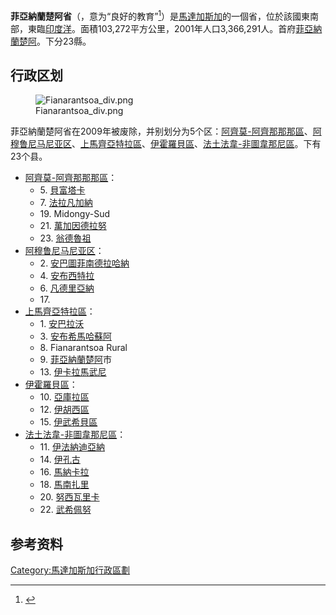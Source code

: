 {{Infobox settlement
| name = 菲亞納蘭楚阿省
| native_name =Fianarantsoa
| native_name_lang =
| settlement_type = [[马达加斯加行政区划|省]]
| image_skyline =
| image_map = Madagascar Fianarantsoa Province.svg
| mapsize = 170px
| map_caption = 在马达加斯加的位置
| coordinates = {{coord|21|30|S|47|0|E|display=inline,title}}
| coor_pinpoint = 首府
| coordinates_footnotes =
| subdivision_type = 国家
| subdivision_name = {{Flag|Madagascar}}
| seat_type = 首府
| seat = [[菲亞納蘭楚阿|菲亞納蘭楚阿]]
| area_footnotes =
| area_total_km2 = 103272
| area_land_km2 =
| population_footnotes =
| population_total = 3,366,291
| population_as_of = 2001
| population_density_km2 = auto
| timezone1 = UTC+3
| utc_offset1 =+3
| footnotes =
}}
'''菲亞納蘭楚阿省'''（{{lang-fr|Fianarantsoa}}，意为“良好的教育”<ref name="Okai2013">{{cite book|last=Okai|first=Atukwei|authorlink=Atukwei Okai|title=Mandela the Spear and Other Poems|url=https://books.google.com/books?id=DhdUKugC5asC&pg=PA99|date=2013|publisher=African Books Collective|isbn=978-0-9921875-1-4|page=99}}</ref>）是[[馬達加斯加|馬達加斯加]]的一個省，位於該國東南部，東臨[[印度洋|印度洋]]。面積103,272平方公里，2001年人口3,366,291人。首府[[菲亞納蘭楚阿|菲亞納蘭楚阿]]。下分23縣。

== 行政区划 ==
[[File:Fianarantsoa_div.png|left]]

菲亞納蘭楚阿省在2009年被废除，并别划分为5个区：[[阿齊莫-阿齊那那那區|阿齊莫-阿齊那那那區]]、[[阿穆鲁尼马尼亚区|阿穆鲁尼马尼亚区]]、[[上馬齊亞特拉區|上馬齊亞特拉區]]、[[伊霍羅貝區|伊霍羅貝區]]、[[法土法韋-非圖韋那尼區|法土法韋-非圖韋那尼區]]。下有23个县。

{{div col|colwidth=20em}}
* [[阿齊莫-阿齊那那那區|阿齊莫-阿齊那那那區]]：
** 5. [[貝富塔卡|貝富塔卡]]
** 7. [[法拉凡加納|法拉凡加納]]
** 19. Midongy-Sud
** 21. [[萬加因德拉努|萬加因德拉努]]
** 23. [[翁德魯祖|翁德魯祖]]
* [[阿穆鲁尼马尼亚区|阿穆鲁尼马尼亚区]]：
** 2. [[安巴圖菲南德拉哈納|安巴圖菲南德拉哈納]]
** 4. [[安布西特拉|安布西特拉]]
** 6. [[凡德里亞納|凡德里亞納]]
** 17. {{tsl|en|Manandriana||Manandriana}}
* [[上馬齊亞特拉區|上馬齊亞特拉區]]：
** 1. [[安巴拉沃|安巴拉沃]]
** 3. [[安布希馬哈蘇阿|安布希馬哈蘇阿]]
** 8. Fianarantsoa Rural
** 9. [[菲亞納蘭楚阿|菲亞納蘭楚阿]]市
** 13. [[伊卡拉馬武尼|伊卡拉馬武尼]]
* [[伊霍羅貝區|伊霍羅貝區]]：
** 10. [[亞庫拉區|亞庫拉區]]
** 12. [[伊胡西區|伊胡西區]]
** 15. [[伊武希貝區|伊武希貝區]]
* [[法土法韋-非圖韋那尼區|法土法韋-非圖韋那尼區]]：
** 11. [[伊法納迪亞納|伊法納迪亞納]]
** 14. [[伊孔古|伊孔古]]
** 16. [[馬納卡拉|馬納卡拉]]
** 18. [[馬南扎里|馬南扎里]]
** 20. [[努西瓦里卡|努西瓦里卡]]
** 22. [[武希佩努|武希佩努]]
{{div col end}}

==参考资料==
{{refs}}

{{Wikivoyage|菲亚纳兰楚阿省}}
{{馬達加斯加行政區劃}}
{{Authority control}}
{{DEFAULTSORT:Fianarantsoa}}
[[Category:馬達加斯加行政區劃|Category:馬達加斯加行政區劃]]